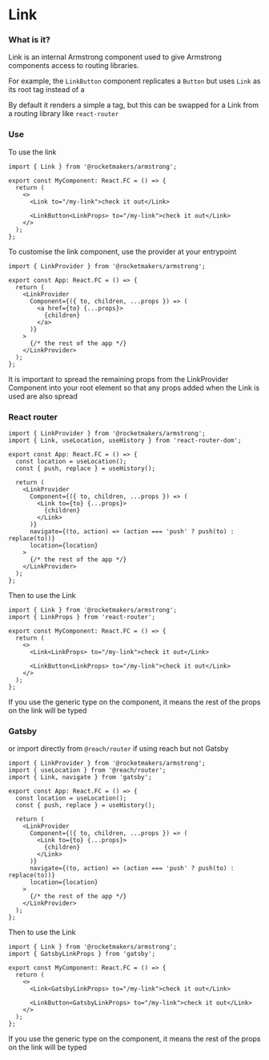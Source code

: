 
<Meta title="Layout/Link" />

# Link

### What is it?

Link is an internal Armstrong component used to give Armstrong components access to routing libraries.

For example, the `LinkButton` component replicates a `Button` but uses `Link` as its root tag instead of a

By default it renders a simple a tag, but this can be swapped for a Link from a routing library like `react-router`

### Use

To use the link

```tsx
import { Link } from '@rocketmakers/armstrong';

export const MyComponent: React.FC = () => {
  return (
    <>
      <Link to="/my-link">check it out</Link>

      <LinkButton<LinkProps> to="/my-link">check it out</Link>
    </>
  );
};
```

To customise the link component, use the provider at your entrypoint

```tsx
import { LinkProvider } from '@rocketmakers/armstrong';

export const App: React.FC = () => {
  return (
    <LinkProvider
      Component={({ to, children, ...props }) => (
        <a href={to} {...props}>
          {children}
        </a>
      )}
    >
      {/* the rest of the app */}
    </LinkProvider>
  );
};
```

It is important to spread the remaining props from the LinkProvider Component into your root element so that any props added when the Link is used are also spread

### React router

```tsx
import { LinkProvider } from '@rocketmakers/armstrong';
import { Link, useLocation, useHistory } from 'react-router-dom';

export const App: React.FC = () => {
  const location = useLocation();
  const { push, replace } = useHistory();

  return (
    <LinkProvider
      Component={({ to, children, ...props }) => (
        <Link to={to} {...props}>
          {children}
        </Link>
      )}
      navigate={(to, action) => (action === 'push' ? push(to) : replace(to))}
      location={location}
    >
      {/* the rest of the app */}
    </LinkProvider>
  );
};
```

Then to use the Link

```tsx
import { Link } from '@rocketmakers/armstrong';
import { LinkProps } from 'react-router';

export const MyComponent: React.FC = () => {
  return (
    <>
      <Link<LinkProps> to="/my-link">check it out</Link>

      <LinkButton<LinkProps> to="/my-link">check it out</Link>
    </>
  );
};
```

If you use the generic type on the component, it means the rest of the props on the link will be typed

### Gatsby

or import directly from `@reach/router` if using reach but not Gatsby

```tsx
import { LinkProvider } from '@rocketmakers/armstrong';
import { useLocation } from '@reach/router';
import { Link, navigate } from 'gatsby';

export const App: React.FC = () => {
  const location = useLocation();
  const { push, replace } = useHistory();

  return (
    <LinkProvider
      Component={({ to, children, ...props }) => (
        <Link to={to} {...props}>
          {children}
        </Link>
      )}
      navigate={(to, action) => (action === 'push' ? push(to) : replace(to))}
      location={location}
    >
      {/* the rest of the app */}
    </LinkProvider>
  );
};
```

Then to use the Link

```tsx
import { Link } from '@rocketmakers/armstrong';
import { GatsbyLinkProps } from 'gatsby';

export const MyComponent: React.FC = () => {
  return (
    <>
      <Link<GatsbyLinkProps> to="/my-link">check it out</Link>

      <LinkButton<GatsbyLinkProps> to="/my-link">check it out</Link>
    </>
  );
};
```

If you use the generic type on the component, it means the rest of the props on the link will be typed

